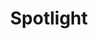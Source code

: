 ---
title: Spotlight
description: A spotlight effect with CSS, good for drawing attention to a particular element on the page
category: effect
---